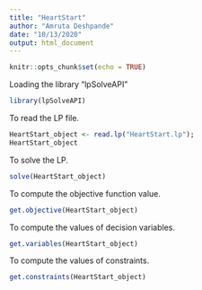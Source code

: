 ---
title: "HeartStart"
author: "Amruta Deshpande"
date: "10/13/2020"
output: html_document
---

```{r setup, include=FALSE}
knitr::opts_chunk$set(echo = TRUE)
```

Loading the library "lpSolveAPI"

```{r}
library(lpSolveAPI)
```

To read the  LP file.

```{r}
HeartStart_object <- read.lp("HeartStart.lp");
HeartStart_object
```

To solve the LP.

```{r}
solve(HeartStart_object)
```

To compute the objective function value.

```{r}
get.objective(HeartStart_object)
```

To compute the values of decision variables.

```{r}
get.variables(HeartStart_object)
```

To compute the values of constraints.

```{r}
get.constraints(HeartStart_object)
```

